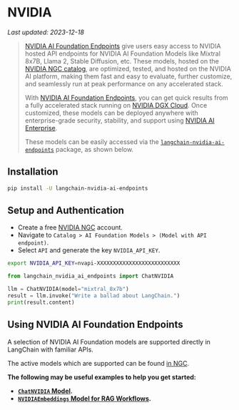 # NVIDIA
*Last updated: 2023-12-18*

> [NVIDIA AI Foundation Endpoints](https://www.nvidia.com/en-us/ai-data-science/foundation-models/) give users easy access to NVIDIA hosted API endpoints for NVIDIA AI Foundation Models like Mixtral 8x7B, Llama 2, Stable Diffusion, etc. These models, hosted on the [NVIDIA NGC catalog](https://catalog.ngc.nvidia.com/ai-foundation-models), are optimized, tested, and hosted on the NVIDIA AI platform, making them fast and easy to evaluate, further customize, and seamlessly run at peak performance on any accelerated stack.
> 
> With [NVIDIA AI Foundation Endpoints](https://www.nvidia.com/en-us/ai-data-science/foundation-models/), you can get quick results from a fully accelerated stack running on [NVIDIA DGX Cloud](https://www.nvidia.com/en-us/data-center/dgx-cloud/). Once customized, these models can be deployed anywhere with enterprise-grade security, stability, and support using [NVIDIA AI Enterprise](https://www.nvidia.com/en-us/data-center/products/ai-enterprise/).
> 
> These models can be easily accessed via the [`langchain-nvidia-ai-endpoints`](https://pypi.org/project/langchain-nvidia-ai-endpoints/) package, as shown below.

## Installation

```bash
pip install -U langchain-nvidia-ai-endpoints
```

## Setup and Authentication

- Create a free [NVIDIA NGC](https://catalog.ngc.nvidia.com/) account.
- Navigate to `Catalog > AI Foundation Models > (Model with API endpoint)`.
- Select `API` and generate the key `NVIDIA_API_KEY`.

```bash
export NVIDIA_API_KEY=nvapi-XXXXXXXXXXXXXXXXXXXXXXXXXX
```

```python
from langchain_nvidia_ai_endpoints import ChatNVIDIA

llm = ChatNVIDIA(model="mixtral_8x7b")
result = llm.invoke("Write a ballad about LangChain.")
print(result.content)
```

## Using NVIDIA AI Foundation Endpoints

A selection of NVIDIA AI Foundation models are supported directly in LangChain with familiar APIs.

The active models which are supported can be found [in NGC](https://catalog.ngc.nvidia.com/ai-foundation-models).

**The following may be useful examples to help you get started:**
- **[`ChatNVIDIA` Model](/docs/integrations/chat/nvidia_ai_endpoints).**
- **[`NVIDIAEmbeddings` Model for RAG Workflows](/docs/integrations/text_embedding/nvidia_ai_endpoints).**
